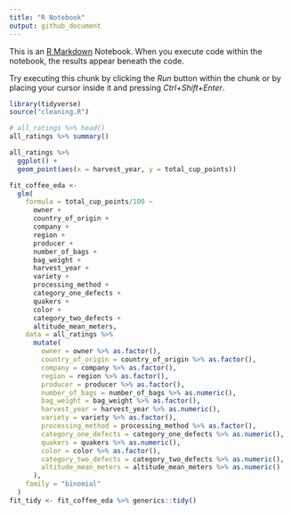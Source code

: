 ```yaml
---
title: "R Notebook"
output: github_document
---
```


This is an [R Markdown](http://rmarkdown.rstudio.com) Notebook. When you execute code within the notebook, the results appear beneath the code. 

Try executing this chunk by clicking the *Run* button within the chunk or by placing your cursor inside it and pressing *Ctrl+Shift+Enter*. 

```r
library(tidyverse)
source("cleaning.R")
```


```r
# all_ratings %>% head()
all_ratings %>% summary()
```


```r
all_ratings %>%
  ggplot() +
  geom_point(aes(x = harvest_year, y = total_cup_points))
```

```r
fit_coffee_eda <-
  glm(
    formula = total_cup_points/100 ~ 
      owner + 
      country_of_origin + 
      company + 
      region +
      producer +
      number_of_bags +
      bag_weight +
      harvest_year +
      variety +
      processing_method +
      category_one_defects +
      quakers +
      color +
      category_two_defects +
      altitude_mean_meters,
    data = all_ratings %>%
      mutate(
        owner = owner %>% as.factor(),
        country_of_origin = country_of_origin %>% as.factor(),
        company = company %>% as.factor(),
        region = region %>% as.factor(),
        producer = producer %>% as.factor(),
        number_of_bags = number_of_bags %>% as.numeric(),
        bag_weight = bag_weight %>% as.factor(),
        harvest_year = harvest_year %>% as.numeric(),
        variety = variety %>% as.factor(),
        processing_method = processing_method %>% as.factor(),
        category_one_defects = category_one_defects %>% as.numeric(),
        quakers = quakers %>% as.numeric(),
        color = color %>% as.factor(),
        category_two_defects = category_two_defects %>% as.numeric(),
        altitude_mean_meters = altitude_mean_meters %>% as.numeric()
      ),
    family = "binomial"
  )
fit_tidy <- fit_coffee_eda %>% generics::tidy()
```
